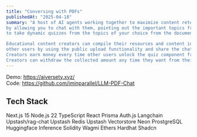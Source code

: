 ```yaml
---
title: "Conversing with PDFs"
publishedAt: "2025-04-18"
summary: "A host of AI agents working together to maximize content retention from the documents of your choice
by allowing you to chat with them, pointing out the important topics from the documents, and enabling you
to take dynamic quizzes from the topics of your choice from the documents.

Educational content creators can compile their resources and content in a document and share it with
other users by using the public upload functionality and share the chat room link across various social media websites. 
Creators earn money every time other users unlock the quiz component from any of their published documents. 
Creators can withdraw the collected amount any time they want from their profile section."
---
```


Demo: https://aiversety.xyz/ <br/>
Code: https://github.com/iminparallel/LLM-PDF-Chat

## Tech Stack

Next.js 15
Node.js 22
TypeScript
React
Prisma
Auth.js
Langchain
Upstash/rag-chat
Upstash Redis
Upstash Vectorstore
Neon ProstgreSQL
Huggingface Inference
Solidity
Wagmi
Ethers
Hardhat
Shadcn
